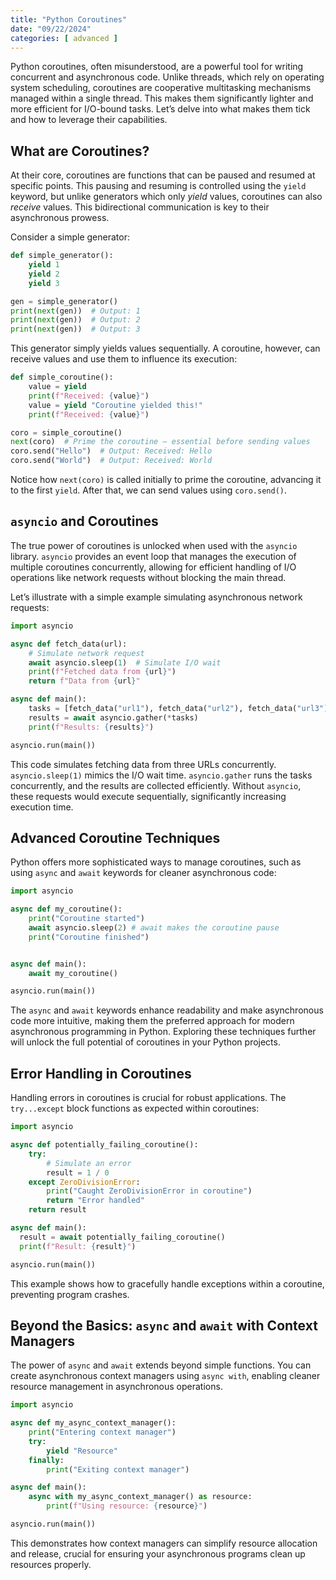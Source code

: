 ```yaml
---
title: "Python Coroutines"
date: "09/22/2024"
categories: [ advanced ]
---
```



Python coroutines, often misunderstood, are a powerful tool for writing concurrent and asynchronous code.  Unlike threads, which rely on operating system scheduling, coroutines are cooperative multitasking mechanisms managed within a single thread. This makes them significantly lighter and more efficient for I/O-bound tasks.  Let's delve into what makes them tick and how to leverage their capabilities.

## What are Coroutines?

At their core, coroutines are functions that can be paused and resumed at specific points. This pausing and resuming is controlled using the `yield` keyword, but unlike generators which only *yield* values, coroutines can also *receive* values.  This bidirectional communication is key to their asynchronous prowess.

Consider a simple generator:

```python
def simple_generator():
    yield 1
    yield 2
    yield 3

gen = simple_generator()
print(next(gen))  # Output: 1
print(next(gen))  # Output: 2
print(next(gen))  # Output: 3
```

This generator simply yields values sequentially.  A coroutine, however, can receive values and use them to influence its execution:

```python
def simple_coroutine():
    value = yield
    print(f"Received: {value}")
    value = yield "Coroutine yielded this!"
    print(f"Received: {value}")

coro = simple_coroutine()
next(coro)  # Prime the coroutine – essential before sending values
coro.send("Hello")  # Output: Received: Hello
coro.send("World")  # Output: Received: World

```

Notice how `next(coro)` is called initially to prime the coroutine, advancing it to the first `yield`. After that, we can send values using `coro.send()`.

##  `asyncio` and Coroutines

The true power of coroutines is unlocked when used with the `asyncio` library. `asyncio` provides an event loop that manages the execution of multiple coroutines concurrently, allowing for efficient handling of I/O operations like network requests without blocking the main thread.

Let's illustrate with a simple example simulating asynchronous network requests:

```python
import asyncio

async def fetch_data(url):
    # Simulate network request
    await asyncio.sleep(1)  # Simulate I/O wait
    print(f"Fetched data from {url}")
    return f"Data from {url}"

async def main():
    tasks = [fetch_data("url1"), fetch_data("url2"), fetch_data("url3")]
    results = await asyncio.gather(*tasks)
    print(f"Results: {results}")

asyncio.run(main())
```

This code simulates fetching data from three URLs concurrently. `asyncio.sleep(1)` mimics the I/O wait time.  `asyncio.gather` runs the tasks concurrently, and the results are collected efficiently.  Without `asyncio`, these requests would execute sequentially, significantly increasing execution time.


##  Advanced Coroutine Techniques

Python offers more sophisticated ways to manage coroutines, such as using `async` and `await` keywords for cleaner asynchronous code:

```python
import asyncio

async def my_coroutine():
    print("Coroutine started")
    await asyncio.sleep(2) # await makes the coroutine pause
    print("Coroutine finished")


async def main():
    await my_coroutine()

asyncio.run(main())

```

The `async` and `await` keywords enhance readability and make asynchronous code more intuitive, making them the preferred approach for modern asynchronous programming in Python.  Exploring these techniques further will unlock the full potential of coroutines in your Python projects.

##  Error Handling in Coroutines

Handling errors in coroutines is crucial for robust applications.  The `try...except` block functions as expected within coroutines:

```python
import asyncio

async def potentially_failing_coroutine():
    try:
        # Simulate an error
        result = 1 / 0
    except ZeroDivisionError:
        print("Caught ZeroDivisionError in coroutine")
        return "Error handled"
    return result

async def main():
  result = await potentially_failing_coroutine()
  print(f"Result: {result}")

asyncio.run(main())
```

This example shows how to gracefully handle exceptions within a coroutine, preventing program crashes.


##  Beyond the Basics:  `async` and `await` with Context Managers


The power of `async` and `await` extends beyond simple functions. You can create asynchronous context managers using `async with`, enabling cleaner resource management in asynchronous operations.

```python
import asyncio

async def my_async_context_manager():
    print("Entering context manager")
    try:
        yield "Resource"
    finally:
        print("Exiting context manager")

async def main():
    async with my_async_context_manager() as resource:
        print(f"Using resource: {resource}")

asyncio.run(main())

```

This demonstrates how context managers can simplify resource allocation and release, crucial for ensuring your asynchronous programs clean up resources properly.

